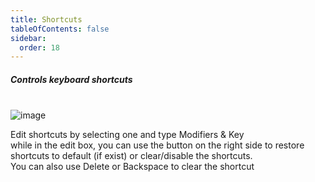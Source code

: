 ```yaml
---
title: Shortcuts
tableOfContents: false
sidebar:
  order: 18
---
```



##### Controls keyboard shortcuts

<br />

<Image class="help-img" src={shortcuts} alt="image" />

Edit shortcuts by selecting one and type Modifiers & Key <br /> while in the edit box, you can use
the button on the right side to restore shortcuts to default (if exist) or clear/disable the
shortcuts. <br /> You can also use Delete or Backspace to clear the shortcut

